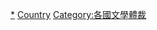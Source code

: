 {{Categories by country|nocat}}

[[Category:各國小說|*]]
[[Category:短篇小说|Country]]
[[Category:各國文學體裁|Category:各國文學體裁]]